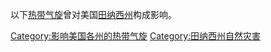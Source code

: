 以下[[热带气旋|热带气旋]]曾对美国[[田纳西州|田纳西州]]构成影响。

[[Category:影响美国各州的热带气旋|Category:影响美国各州的热带气旋]]
[[Category:田纳西州自然灾害|Category:田纳西州自然灾害]]